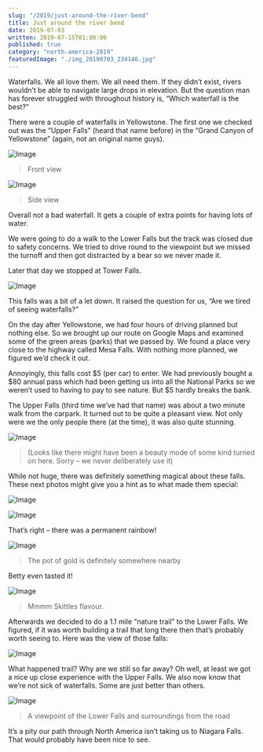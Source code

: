 ```yaml
---
slug: "/2019/just-around-the-river-bend"
title: Just around the river bend
date: 2019-07-03
written: 2019-07-15T01:00:00
published: true
category: "north-america-2019"
featuredImage: "./img_20190703_234146.jpg"
---
```


Waterfalls. We all love them. We all need them. If they didn’t exist, rivers wouldn’t be able to navigate large drops in elevation. But the question man has forever struggled with throughout history is, “Which waterfall is the best?”

There were a couple of waterfalls in Yellowstone. The first one we checked out was the “Upper Falls” (heard that name before) in the “Grand Canyon of Yellowstone” (again, not an original name guys).

![Image](./img_20190702_041549.jpg)

> Front view

![Image](./img_20190702_042316.jpg)

> Side view

Overall not a bad waterfall. It gets a couple of extra points for having lots of water.

We were going to do a walk to the Lower Falls but the track was closed due to safety concerns. We tried to drive round to the viewpoint but we missed the turnoff and then got distracted by a bear so we never made it.

Later that day we stopped at Tower Falls.

![Image](./img_20190702_054847.jpg)

This falls was a bit of a let down. It raised the question for us, “Are we tired of seeing waterfalls?”

On the day after Yellowstone, we had four hours of driving planned but nothing else. So we brought up our route on Google Maps and examined some of the green areas (parks) that we passed by. We found a place very close to the highway called Mesa Falls. With nothing more planned, we figured we’d check it out.

Annoyingly, this falls cost $5 (per car) to enter. We had previously bought a $80 annual pass which had been getting us into all the National Parks so we weren’t used to having to pay to see nature. But $5 hardly breaks the bank.

The Upper Falls (third time we’ve had that name) was about a two minute walk from the carpark. It turned out to be quite a pleasant view. Not only were we the only people there (at the time), it was also quite stunning.

![Image](./img_20190703_234008.jpg)

> (Looks like there might have been a beauty mode of some kind turned on here. Sorry – we never deliberately use it)

While not huge, there was definitely something magical about these falls. These next photos might give you a hint as to what made them special:

![Image](./img_20190703_233909.jpg)

![Image](./img_20190703_234146.jpg)

That’s right – there was a permanent rainbow!

![Image](./img_20190703_233719.jpg)

> The pot of gold is definitely somewhere nearby

Betty even tasted it!

![Image](./img_20190703_234225.jpg)

> Mmmm Skittles flavour.

Afterwards we decided to do a 1.1 mile “nature trail” to the Lower Falls. We figured, if it was worth building a trail that long there then that’s probably worth seeing to. Here was the view of those falls:

![Image](./img_20190704_001230.jpg)

What happened trail? Why are we still so far away? Oh well, at least we got a nice up close experience with the Upper Falls. We also now know that we’re not sick of waterfalls. Some are just better than others.

![Image](./img_20190704_004347.jpg)

> A viewpoint of the Lower Falls and surroundings from the road

It’s a pity our path through North America isn’t taking us to Niagara Falls. That would probably have been nice to see.